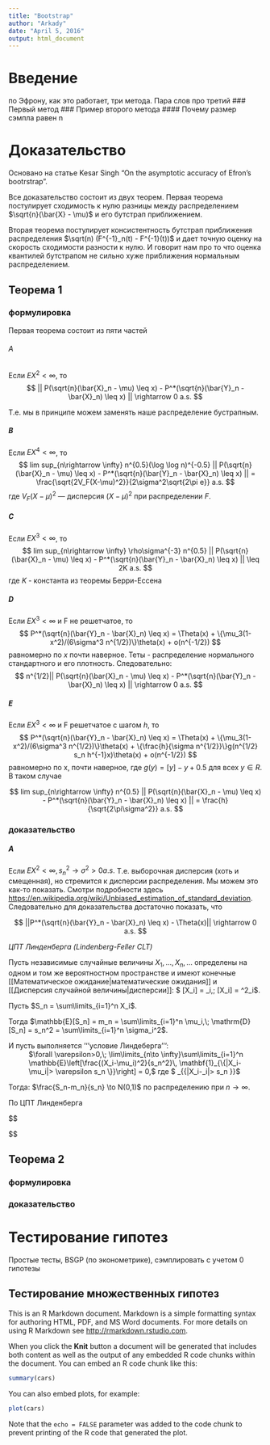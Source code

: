 ```yaml
---
title: "Bootstrap"
author: "Arkady"
date: "April 5, 2016"
output: html_document
---
```


# Введение
по Эфрону, как это работает, три метода. 
Пара слов про третий
### Первый метод
### Пример второго метода
#### Почему размер  сэмпла равен n

# Доказательство
Основано на статье Kesar Singh "On the asymptotic accuracy of Efron's bootrstrap".

Все доказательство состоит из двух теорем. Первая теорема постулирует сходимость к нулю разницы между распределением
$\sqrt{n}(\bar{X} - \mu)$ и его бутстрап приближением. 

Вторая теорема постулирует консистентность бутстрап приближения распределения  $\sqrt(n) (F^{-1}_n(t) - F^{-1}(t))$ и дает точную оценку на скорость сходимости разности к нулю. И говорит нам про то что оценка квантилей бутстрапом не сильно хуже приближения нормальным распределением.

## Теорема 1

### формулировкa

Первая теорема состоит из пяти частей

###### A
Если $EX^2 < \infty$, то 
$$
|| P(\sqrt{n}(\bar{X}_n - \mu) \leq x) - P^*(\sqrt{n}(\bar{Y}_n - \bar{X}_n) \leq x) || \rightarrow 0 a.s.
$$

Т.е. мы в принципе можем заменять наше распределение бустрапным.

##### B 
Если $EX^4 < \infty$, то 
$$
lim sup_{n\rightarrow \infty} n^{0.5}(\log \log n)^{-0.5}
|| P(\sqrt{n}(\bar{X}_n - \mu) \leq x) - P^*(\sqrt{n}(\bar{Y}_n - \bar{X}_n) \leq x) || = \frac{\sqrt{2V_F(X-\mu)^2}}{2\sigma^2\sqrt{2\pi e}} a.s.
$$
где $V_F(X-\mu)^2$ --- дисперсия $(X-\mu)^2$ при распределении $F$.

##### C
Если $EX^3 < \infty$, то 
$$
lim sup_{n\rightarrow \infty} \rho\sigma^{-3} n^{0.5}
|| P(\sqrt{n}(\bar{X}_n - \mu) \leq x) - P^*(\sqrt{n}(\bar{Y}_n - \bar{X}_n) \leq x) || \leq 2K a.s.
$$
где $K$ - константа из теоремы Берри-Ессена

##### D

Если $EX^3 < \infty$ и F не решетчатое, то 
$$
 P^*(\sqrt{n}(\bar{Y}_n - \bar{X}_n) \leq x)  = \Theta(x) + \{\mu_3(1-x^2)/(6\sigma^3 n^{1/2})\}\theta(x) + o(n^{-1/2})
$$
равномерно по $x$ почти наверное. Теты - распределение нормального стандартного и его плотность. Следовательно:
$$
n^{1/2}|| P(\sqrt{n}(\bar{X}_n - \mu) \leq x) - P^*(\sqrt{n}(\bar{Y}_n - \bar{X}_n) \leq x) || \rightarrow 0 a.s.
$$

##### E

Если $EX^3 < \infty$ и F решетчатое с шагом $h$, то 
$$
 P^*(\sqrt{n}(\bar{Y}_n - \bar{X}_n) \leq x)  = \Theta(x) + \{\mu_3(1-x^2)/(6\sigma^3 n^{1/2})\}\theta(x) +
 \{\frac{h}{\sigma n^{1/2}}\}g(n^{1/2} s_n h^{-1}x)\theta(x) 
 + o(n^{-1/2})
$$
равномерно по x, почти наверное, где $g(y) = [y] - y + 0.5$ для всех $y \in R$. В таком случае

$$
lim sup_{n\rightarrow \infty} n^{0.5}
|| P(\sqrt{n}(\bar{X}_n - \mu) \leq x) - P^*(\sqrt{n}(\bar{Y}_n - \bar{X}_n) \leq x) || = \frac{h}{\sqrt{2\pi\sigma^2}} a.s.
$$


### доказательство

##### A
Если $E X^2 < \infty, s^2_n \rightarrow \sigma^2 > 0 a.s.$ Т.е. выборочная дисперсия (хоть и смещенная), но стремится к дисперсии распределения. Мы можем это как-то показать. Смотри подробности здесь <https://en.wikipedia.org/wiki/Unbiased_estimation_of_standard_deviation>.
Следовательно для доказательства достаточно показать, что 

$$
||P^*(\sqrt{n}(\bar{Y}_n - \bar{X}_n) \leq x) - \Theta(x)|| \rightarrow 0 a.s.
$$

*ЦПТ Линденберга (Lindenberg-Feller CLT)*

Пусть независимые случайные величины $X_1,\ldots ,X_n, \ldots$ определены на одном и том же вероятностном пространстве и имеют конечные [[Математическое ожидание|математические ожидания]] и [[Дисперсия случайной величины|дисперсии]]: $ \mathbb{E}[X_i] = \mu_i,\; \mathrm{D}[X_i] = \sigma^2_i$. 

Пусть $S_n = \sum\limits_{i=1}^n X_i$. 

Тогда $\mathbb{E}[S_n] = m_n = \sum\limits_{i=1}^n \mu_i,\; \mathrm{D}[S_n] = s_n^2 = \sum\limits_{i=1}^n \sigma_i^2$.

И пусть выполняется '''условие Линдеберга''':
: $\forall \varepsilon>0,\; \lim\limits_{n\to \infty}\sum\limits_{i=1}^n \mathbb{E}\left[\frac{(X_i-\mu_i)^2}{s_n^2}\, \mathbf{1}_{\{|X_i-\mu_i|> \varepsilon s_n \}}\right] = 0,$
где $ \mathbf{1}_{\{|X_i-\mu_i|> \varepsilon s_n \}}$ 

Тогда: $\frac{S_n-m_n}{s_n} \to N(0,1)$ по распределению при $n \to \infty$.

По ЦПТ Линденберга

$$

$$


## Теорема 2

### формулировкa

### доказательство

# Тестирование гипотез

Простые тесты, BSGP (по эконометрике), сэмплировать с учетом 0 гипотезы

## Тестирование множественных гипотез



This is an R Markdown document. Markdown is a simple formatting syntax for authoring HTML, PDF, and MS Word documents. For more details on using R Markdown see <http://rmarkdown.rstudio.com>.

When you click the **Knit** button a document will be generated that includes both content as well as the output of any embedded R code chunks within the document. You can embed an R code chunk like this:

```r
summary(cars)
```

You can also embed plots, for example:

```r
plot(cars)
```

Note that the `echo = FALSE` parameter was added to the code chunk to prevent printing of the R code that generated the plot.
